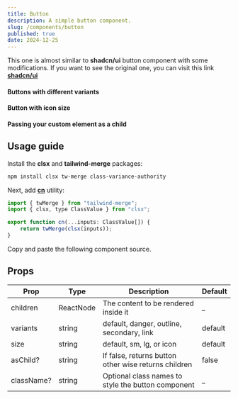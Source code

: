 ```yaml
---
title: Button
description: A simple button component.
slug: /components/button
published: true
date: 2024-12-25
---
```


This one is almost similar to **shadcn/ui** button component with some modifications.
If you want to see the original one, you can visit this link [**shadcn/ui**](https://ui.shadcn.com/docs/components/button)

<ComponentCodePreview category="examples" name="button-demo" />

#### Buttons with different variants
<ComponentCodePreview category="examples" name="button-variants" />

#### Button with icon size
<ComponentCodePreview category="examples" name="button-icon" />

#### Passing your custom element as a child
<ComponentCodePreview category="examples" name="button-as-child" />


## Usage guide
Install the **clsx** and **tailwind-merge** packages:
```bash
npm install clsx tw-merge class-variance-authority
```

Next, add [**cn**](https://github.com/yogendrarana/craftui/blob/master/src/lib/utils.ts) utility:
```jsx
import { twMerge } from "tailwind-merge";
import { clsx, type ClassValue } from "clsx";

export function cn(...inputs: ClassValue[]) {
    return twMerge(clsx(inputs));
}
```

Copy and paste the following component source.
<ComponentSource name="button" category="core" />


## Props

| Prop             | Type              | Description                                                         | Default |
| ---------------  | ----------------- | ------------------------------------------------------------------- | ------- |
| children         | ReactNode         | The content to be rendered inside it                                | _       |
| variants         | string            | default, danger, outline, secondary, link                           | default |
| size             | string            | default, sm, lg, or icon                                            | default |
| asChild?         | string            | If false, returns button other wise returns children                | false   |
| className?       | string            | Optional class names to style the button component                  | _       |